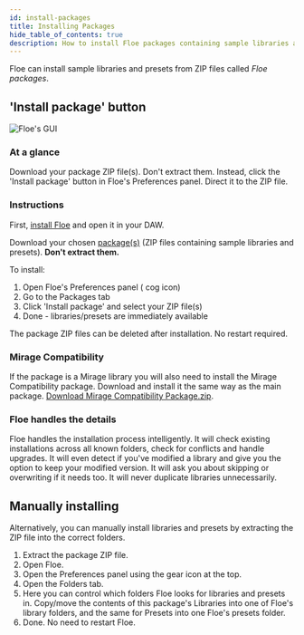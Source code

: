 ```yaml
---
id: install-packages
title: Installing Packages
hide_table_of_contents: true
description: How to install Floe packages containing sample libraries and presets
---
```


<!--
SPDX-FileCopyrightText: 2025 Sam Windell
SPDX-License-Identifier: MIT
-->


Floe can install sample libraries and presets from ZIP files called _Floe packages_.

## 'Install package' button

![Floe's GUI](/images/install-package-gui.png)

### At a glance

Download your package ZIP file(s). Don't extract them. Instead, click the 'Install package' button in Floe's Preferences panel. Direct it to the ZIP file.

### Instructions

First, [install Floe](/docs/installation/download-and-install-floe) and open it in your DAW.

Download your chosen [package(s)](/docs/packages/about-packages) (ZIP files containing sample libraries and presets). **Don't extract them.**

To install:
1. Open Floe's Preferences panel (<FAIcon icon="fa-solid fa-cog" /> cog icon)
2. Go to the Packages tab
3. Click 'Install package' and select your ZIP file(s)
4. Done - libraries/presets are immediately available

The package ZIP files can be deleted after installation. No restart required.

### Mirage Compatibility
If the package is a Mirage library you will also need to install the Mirage Compatibility package. Download and install it the same way as the main package. [Download Mirage Compatibility Package.zip](https://github.com/FrozenPlain/floe-mirage-compatibility/releases/download/v1.1/FrozenPlain.-.Mirage.Compatibility.Package.zip).


### Floe handles the details

Floe handles the installation process intelligently. It will check existing installations across all known folders, check for conflicts and handle upgrades. It will even detect if you've modified a library and give you the option to keep your modified version. It will ask you about skipping or overwriting if it needs too. It will never duplicate libraries unnecessarily.

## Manually installing

Alternatively, you can manually install libraries and presets by extracting the ZIP file into the correct folders.

1. Extract the package ZIP file.
1. Open Floe.
1. Open the Preferences panel using the gear icon at the top.
1. Open the Folders tab.
1. Here you can control which folders Floe looks for libraries and presets in. Copy/move the contents of this package's Libraries into one of Floe's library folders, and the same for Presets into one Floe's presets folder.
1. Done. No need to restart Floe.
